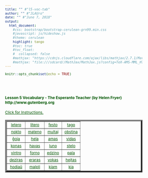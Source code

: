```yaml
---
title: "" #"l5-voc-tab"
author: "" #"JLAUro"
date: "" #"June 7, 2018"
output: 
  html_document:
    #css: bootstrap/bootstrap-cerulean-grn99.min.css
    #javascript: js/hideshow.js
    #theme: cerulean
    highlight: tango
    #toc: true
    #toc_float: 
    #  collapsed: false
    #mathjax: "https://cdnjs.cloudflare.com/ajax/libs/mathjax/2.7.1/MathJax.js?config=TeX-AMS-MML_HTMLorMML"
    #mathjax: "file:///sdcard//MathJax/MathJax.js?config=TeX-AMS-MML_HTMLorMML"
---
```


```r
knitr::opts_chunk$set(echo = TRUE)
```

<style>
a, body { 
color: #005500; 
font-size: 12px; 
}	

a:visited { color: #009900; }

[id^='tr'] {
display: none;
}

mark {
padding: 3px 3px;
text-align: left;
font-style: italic;
font-size: 10px;
background-color: #007700;
color: white;
margin-top: 0px;
margin-left: 5px;
}

</style>

<script type='text/javascript'>
function toggle_visibility(id) {
var e = document.getElementById(id);
e.style.display = ((e.style.display!='block') ? 'block' : 'none');
}
</script>

<br/><br/>

<p>
<h4>Lesson 5 Vocabulary  - The Esperanto Teacher (by Helen Fryer) http://www.gutenberg.org <br/></h4>
<a id='r0' href='#' onclick="toggle_visibility('tr0');">
Click for Instructions.</a>
<div id='tr0'>
&nbsp;
<mark>Click on each link to toggle the English translation.  Reload page to turn off all translations.</mark>
</div>
</p>

<table width='100%' border='5px' cellspacing='5px' cellpadding='5px'>
<tr id='r1'>
<td align='center' valign='middle'><a id='item1' href='#r0' onclick="toggle_visibility('tr1');">letero</a>
<div id='tr1'><mark> letter</mark></div></td>

<td align='center' valign='middle'><a id='item2' href='#r0' onclick="toggle_visibility('tr2');">litero</a>
<div id='tr2'><mark> letter of alphabet</mark></div></td>

<td align='center' valign='middle'><a id='item3' href='#r0' onclick="toggle_visibility('tr3');">festo</a>
<div id='tr3'><mark> festival, holiday</mark></div></td>

<td align='center' valign='middle'><a id='item4' href='#r0' onclick="toggle_visibility('tr4');">tago</a>
<div id='tr4'><mark> day</mark></div></td>
</tr>
<tr id='r2'>

<td align='center' valign='middle'><a id='item5' href='#r1' onclick="toggle_visibility('tr5');">nokto</a>
<div id='tr5'><mark> night</mark></div></td>

<td align='center' valign='middle'><a id='item6' href='#r1' onclick="toggle_visibility('tr6');">mateno</a>
<div id='tr6'><mark> morning</mark></div></td>

<td align='center' valign='middle'><a id='item7' href='#r1' onclick="toggle_visibility('tr7');">multaj</a>
<div id='tr7'><mark> many</mark></div></td>

<td align='center' valign='middle'><a id='item8' href='#r1' onclick="toggle_visibility('tr8');">obstina</a>
<div id='tr8'><mark> obstinate</mark></div></td>
</tr>
<tr id='r3'>

<td align='center' valign='middle'><a id='item9' href='#r2' onclick="toggle_visibility('tr9');">ĝoja</a>
<div id='tr9'><mark> joyful, joyous</mark></div></td>

<td align='center' valign='middle'><a id='item10' href='#r2' onclick="toggle_visibility('tr10');">hela</a>
<div id='tr10'><mark> bright, clear</mark></div></td>

<td align='center' valign='middle'><a id='item11' href='#r2' onclick="toggle_visibility('tr11');">amas</a>
<div id='tr11'><mark> loves</mark></div></td>

<td align='center' valign='middle'><a id='item12' href='#r2' onclick="toggle_visibility('tr12');">vidas</a>
<div id='tr12'><mark> sees</mark></div></td>
</tr>
<tr id='r4'>

<td align='center' valign='middle'><a id='item13' href='#r3' onclick="toggle_visibility('tr13');">konas</a>
<div id='tr13'><mark> knows</mark></div></td>

<td align='center' valign='middle'><a id='item14' href='#r3' onclick="toggle_visibility('tr14');">havas</a>
<div id='tr14'><mark> has, possesses</mark></div></td>

<td align='center' valign='middle'><a id='item15' href='#r3' onclick="toggle_visibility('tr15');">luno</a>
<div id='tr15'><mark> moon</mark></div></td>

<td align='center' valign='middle'><a id='item16' href='#r3' onclick="toggle_visibility('tr16');">stelo</a>
<div id='tr16'><mark> star</mark></div></td>
</tr>
<tr id='r5'>

<td align='center' valign='middle'><a id='item17' href='#r4' onclick="toggle_visibility('tr17');">vintro</a>
<div id='tr17'><mark> winter</mark></div></td>

<td align='center' valign='middle'><a id='item18' href='#r4' onclick="toggle_visibility('tr18');">forno</a>
<div id='tr18'><mark> stove</mark></div></td>

<td align='center' valign='middle'><a id='item19' href='#r4' onclick="toggle_visibility('tr19');">edzino</a>
<div id='tr19'><mark> wife</mark></div></td>

<td align='center' valign='middle'><a id='item20' href='#r4' onclick="toggle_visibility('tr20');">pala</a>
<div id='tr20'><mark> pale</mark></div></td>
</tr>
<tr id='r6'>

<td align='center' valign='middle'><a id='item21' href='#r5' onclick="toggle_visibility('tr21');">deziras</a>
<div id='tr21'><mark> desires, wishes</mark></div></td>

<td align='center' valign='middle'><a id='item22' href='#r5' onclick="toggle_visibility('tr22');">eraras</a>
<div id='tr22'><mark> errs, is wrong</mark></div></td>

<td align='center' valign='middle'><a id='item23' href='#r5' onclick="toggle_visibility('tr23');">vokas</a>
<div id='tr23'><mark> calls</mark></div></td>

<td align='center' valign='middle'><a id='item24' href='#r5' onclick="toggle_visibility('tr24');">hejtas</a>
<div id='tr24'><mark> heats</mark></div></td>
</tr>
<tr id='r7'>

<td align='center' valign='middle'><a id='item25' href='#r6' onclick="toggle_visibility('tr25');">hodiaŭ</a>
<div id='tr25'><mark> to-day</mark></div></td>

<td align='center' valign='middle'><a id='item26' href='#r6' onclick="toggle_visibility('tr26');">malpli</a>
<div id='tr26'><mark> less</mark></div></td>

<td align='center' valign='middle'><a id='item27' href='#r6' onclick="toggle_visibility('tr27');">kiam</a>
<div id='tr27'><mark> when</mark></div></td>

<td align='center' valign='middle'><a id='item28' href='#r6' onclick="toggle_visibility('tr28');">kia</a>
<div id='tr28'><mark> what (kind)</mark></div></td>
</tr>
<tr id='r8'>

</tr>
</table>

